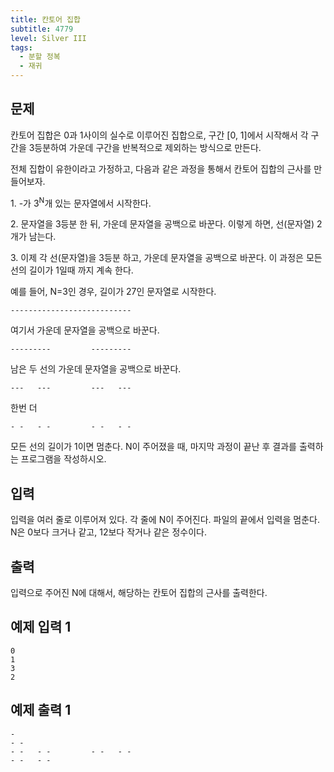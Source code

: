 ```yaml
---
title: 칸토어 집합
subtitle: 4779
level: Silver III
tags:
  - 분할 정복
  - 재귀
---
```


## 문제

칸토어 집합은 0과 1사이의 실수로 이루어진 집합으로, 구간 \[0, 1\]에서 시작해서 각 구간을 3등분하여 가운데 구간을 반복적으로 제외하는 방식으로 만든다.

전체 집합이 유한이라고 가정하고, 다음과 같은 과정을 통해서 칸토어 집합의 근사를 만들어보자.

1\. -가 3<sup>N</sup>개 있는 문자열에서 시작한다.

2\. 문자열을 3등분 한 뒤, 가운데 문자열을 공백으로 바꾼다. 이렇게 하면, 선(문자열) 2개가 남는다.

3\. 이제 각 선(문자열)을 3등분 하고, 가운데 문자열을 공백으로 바꾼다. 이 과정은 모든 선의 길이가 1일때 까지 계속 한다.

예를 들어, N=3인 경우, 길이가 27인 문자열로 시작한다.

```
---------------------------
```

여기서 가운데 문자열을 공백으로 바꾼다.

```
---------         ---------
```

남은 두 선의 가운데 문자열을 공백으로 바꾼다.

```
---   ---         ---   ---
```

한번 더

```
- -   - -         - -   - -
```

모든 선의 길이가 1이면 멈춘다. N이 주어졌을 때, 마지막 과정이 끝난 후 결과를 출력하는 프로그램을 작성하시오.

## 입력

입력을 여러 줄로 이루어져 있다. 각 줄에 N이 주어진다. 파일의 끝에서 입력을 멈춘다. N은 0보다 크거나 같고, 12보다 작거나 같은 정수이다.

## 출력

입력으로 주어진 N에 대해서, 해당하는 칸토어 집합의 근사를 출력한다.

## 예제 입력 1

```
0
1
3
2
```

## 예제 출력 1

```
-
- -
- -   - -         - -   - -
- -   - -
```

